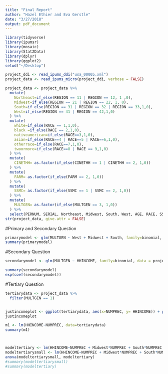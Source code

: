 ```yaml
---
title: "Final Report"
author: "Hazel Ethier and Eva Gerstle"
date: "3/27/2018"
output: pdf_document
---
```

```r
library(tidyverse)
library(ipumsr)
library(mosaic)
library(Stat2Data)
library(dplyr)
library(ggplot2)
setwd("~/Desktop")

project_ddi <- read_ipums_ddi("usa_00005.xml")
project_data <- read_ipums_micro(project_ddi, verbose = FALSE)

```

```r
project_data <- project_data %>%
  mutate(
    Northeast=if_else(REGION == 11 | REGION == 12, 1 ,0),
    Midwest=if_else(REGION == 21 | REGION == 22, 1, 0),
    South=if_else(REGION == 31 | REGION == 32 | REGION == 33,1,0),
    West=if_else(REGION == 41 | REGION == 42,1,0)
  ) %>%
  mutate(
    white=if_else(RACE == 1,1,0),
    black =if_else(RACE == 2,1,0),
    nativeamerican=if_else(RACE==3,1,0),
    asian=if_else(RACE==4 | RACE==5 | RACE==6,1,0),
    otherrace=if_else(RACE==7,1,0),
    twoormore=if_else(RACE==8 | RACE == 9,1,0)
  ) %>%
  mutate(
    CINETHH= as.factor(if_else(CINETHH == 1 | CINETHH == 2, 1,0))
  ) %>%
  mutate(
    FARM= as.factor(if_else(FARM == 2, 1,0))
  ) %>%
  mutate(
    SSMC= as.factor(if_else(SSMC == 1 | SSMC == 2, 1,0))
  ) %>%
  mutate(
    MULTGEN= as.factor(if_else(MULTGEN == 3, 1,0))
  ) %>%
  select(PERNUM, SERIAL, Northeast, Midwest, South, West, AGE, RACE, SSMC, FARM, CINETHH, MULTGEN, HHINCOME, NCHLT5, white, black, nativeamerican, asian, otherrace, twoormore, NUMPREC)
str(project_data, give.attr = FALSE)
```
#Primary and Secondary Question 

```r
primarymodel <- glm(MULTGEN ~ West + Midwest + South, family=binomial, data = project_data)
summary(primarymodel)
```

#Secondary Question
```r
secondarymodel <- glm(MULTGEN ~ HHINCOME, family=binomial, data = project_data)
```
```r
summary(secondarymodel)
exp(coef(secondarymodel))
```

#Tertiary Question
```r
tertiarydata <- project_data %>%
  filter(MULTGEN == 1)


justincomeplot <- ggplot(tertiarydata, aes(x=NUMPREC, y= HHINCOME)) + geom_jitter(alpha =.1, color ="blue") 
justincomeplot

m1 <- lm(HHINCOME~NUMPREC, data=tertiarydata)
summary(m1)



modeltertiary <- lm(HHINCOME~NUMPREC + Midwest*NUMPREC + South*NUMPREC + West*NUMPREC + AGE + FARM + NCHLT5 + black*NUMPREC + nativeamerican*NUMPREC + asian*NUMPREC + otherrace*NUMPREC + twoormore*NUMPREC + CINETHH + SSMC, data=tertiarydata)
modeltertiarysmall <- lm(HHINCOME~NUMPREC + Midwest*NUMPREC + South*NUMPREC + West*NUMPREC, data=tertiarydata)
anova(modeltertiarysmall, modeltertiary)
#summary(modeltertiarysmall)
#summary(modeltertiary)

```